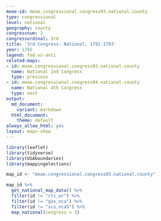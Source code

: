 ```yaml
---
meae-id: meae.congressional.congress03.national.county
type: congressional
level: national
geography: county
congressnum: 3
congressordinal: 3rd
title: '3rd Congress: National, 1792-1793'
year: 1792
legend: fed-vs-anti
related-maps:
- id: meae.congressional.congress02.national.county
  name: National 2nd Congress
  type: previous
- id: meae.congressional.congress04.national.county
  name: National 4th Congress
  type: next
output:
  md_document:
    variant: markdown
  html_document:
    theme: default
always_allow_html: yes
layout: maps-show
---
```


```r
library(leaflet)
library(tidyverse)
library(USAboundaries)
library(mappingelections)

map_id <- "meae.congressional.congress03.national.county"
```

<div class="map">

```r
map_id %>%
  get_national_map_data() %>% 
  filter(id != "cts_wr") %>% 
  filter(id != "gas_nca") %>% 
  filter(id != "scs_nca5") %>% 
  map_national(congress = 3)
```

</div>

<div class="results-table">

</div>
